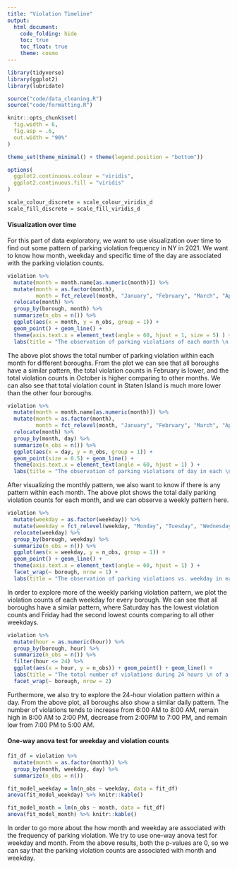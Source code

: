 ```yaml
---
title: "Violation Timeline"
output: 
  html_document:
    code_folding: hide
    toc: true
    toc_float: true
    theme: cosmo
---
```

```r
library(tidyverse)
library(ggplot2)
library(lubridate)

source("code/data_cleaning.R")
source("code/formatting.R")

knitr::opts_chunk$set(
  fig.width = 6,
  fig.asp = .6,
  out.width = "90%"
)

theme_set(theme_minimal() + theme(legend.position = "bottom"))

options(
  ggplot2.continuous.colour = "viridis",
  ggplot2.continuous.fill = "viridis"
)

scale_colour_discrete = scale_colour_viridis_d
scale_fill_discrete = scale_fill_viridis_d

```

#### Visualization over time 

For this part of data exploratory, we want to use visualization over time to find out some pattern of parking violation frequency in NY in 2021. We want to know how month, weekday and specific time of the day are associated with the parking violation counts.

```r
violation %>%
  mutate(month = month.name[as.numeric(month)]) %>%
  mutate(month = as.factor(month),
         month = fct_relevel(month, "January", "February", "March", "April", "May", "June", "July", "August", "September", "October")) %>%
  relocate(month) %>%
  group_by(borough, month) %>%
  summarize(n_obs = n()) %>%
  ggplot(aes(x = month, y = n_obs, group = 1)) + 
  geom_point() + geom_line() + 
  theme(axis.text.x = element_text(angle = 60, hjust = 1, size = 5) ) +
  labs(title = "The observation of parking violations of each month \n in 2021 for each borough") + facet_wrap(~ borough, nrow = 1)

```

The above plot shows the total number of parking violation within each month for different boroughs. From the plot we can see that all boroughs have a similar pattern, the total violation counts in February is lower, and the total violation counts in October is higher comparing to other months. We can also see that total violation count in Staten Island is much more lower than the other four boroughs.


```r
violation %>%
  mutate(month = month.name[as.numeric(month)]) %>%
  mutate(month = as.factor(month),
         month = fct_relevel(month, "January", "February", "March", "April", "May", "June", "July", "August", "September", "October", "November", "December")) %>%
  relocate(month) %>%
  group_by(month, day) %>%
  summarize(n_obs = n()) %>%
  ggplot(aes(x = day, y = n_obs, group = 1)) + 
  geom_point(size = 0.5) + geom_line() + 
  theme(axis.text.x = element_text(angle = 60, hjust = 1) ) +
  labs(title = "The observation of parking violations of day in each \n month in 2021") + facet_wrap(~ month, nrow = 3)


```

After visualizing the monthly pattern, we also want to know if there is any pattern within each month. The above plot shows the total daily parking violation counts for each month, and we can observe a weekly pattern here.


```r
violation %>% 
  mutate(weekday = as.factor(weekday)) %>%
  mutate(weekday = fct_relevel(weekday, "Monday", "Tuesday", "Wednesday", "Thursday", "Friday", "Saturday", "Sunday")) %>%
  relocate(weekday) %>%
  group_by(borough, weekday) %>%
  summarize(n_obs = n()) %>%
  ggplot(aes(x = weekday, y = n_obs, group = 1)) + 
  geom_point() + geom_line() + 
  theme(axis.text.x = element_text(angle = 60, hjust = 1) ) + 
  facet_wrap(~ borough, nrow = 1) +
  labs(title = "The observation of parking violations vs. weekday in each \n borough in 2021")

```

In order to explore more of the weekly parking violation pattern, we plot the violation counts of each weekday for every borough. We can see that all boroughs have a similar pattern, where Saturday has the lowest violation counts and Friday had the second lowest counts comparing to all other weekdays.


```r
violation %>%
  mutate(hour = as.numeric(hour)) %>%
  group_by(borough, hour) %>%
  summarize(n_obs = n()) %>%
  filter(hour <= 24) %>%
  ggplot(aes(x = hour, y = n_obs)) + geom_point() + geom_line() +
  labs(title = "The total number of violations during 24 hours \n of a day in 2021 for each borough") +
  facet_wrap(~ borough, nrow = 2) 
```

Furthermore, we also try to explore the 24-hour violation pattern within a day. From the above plot, all boroughs also show a similar daily pattern. The number of violations tends to increase from 6:00 AM to 8:00 AM, remain high in 8:00 AM to 2:00 PM, decrease from 2:00PM to 7:00 PM, and remain low from 7:00 PM to 5:00 AM.

#### One-way anova test for weekday and violation counts

```r
fit_df = violation %>%
  mutate(month = as.factor(month)) %>%
  group_by(month, weekday, day) %>%
  summarize(n_obs = n())

fit_model_weekday = lm(n_obs ~ weekday, data = fit_df)
anova(fit_model_weekday) %>% knitr::kable()

fit_model_month = lm(n_obs ~ month, data = fit_df)
anova(fit_model_month) %>% knitr::kable()
```

In order to go more about the how month and weekday are associated with the frequency of parking violation. We try to use one-way anova test for weekday and month. From the above results, both the p-values are 0, so we can say that the parking violation counts are associated with month and weekday.
